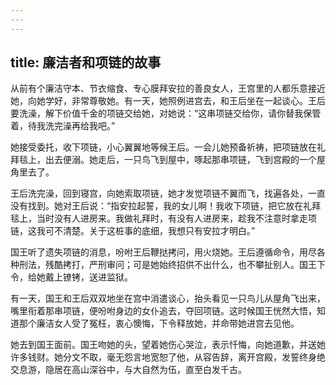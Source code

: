 ```yaml
---
---
---
```

title: 廉洁者和项链的故事
---




从前有个廉洁守本、节衣缩食、专心膜拜安拉的善良女人，王宫里的人都乐意接近她，向她学好，非常尊敬她。有一天，她照例进宫去，和王后坐在一起谈心。王后要洗澡，解下价值千金的项链交给她，对她说：“这串项链交给你，请你替我保管着，待我洗完澡再给我吧。”

她接受委托，收下项链，小心翼翼地等候王后。一会儿她预备祈祷，把项链放在礼拜毯上，出去便溺。她走后，一只鸟飞到屋中，啄起那串项链，飞到宫殿的一个屋角里去了。

王后洗完澡，回到寝宫，向她索取项链，她才发觉项链不翼而飞，找遍各处，一直没有找到。她对王后说：“指安拉起誓，我的女儿啊！我收下项链，把它放在礼拜毯上，当时没有人进房来。我做礼拜时，有没有人进房来，趁我不注意时拿走项链，这我可不清楚。关于这桩事的底细，我想只有安拉才明白。”

国王听了遗失项链的消息，吩咐王后鞭挞拷问，用火烧她。王后遵循命令，用尽各种刑法，残酷拷打，严刑审问；可是她始终招供不出什么，也不攀扯别人。国王下令，给她戴上镣铐，送进监狱。

有一天，国王和王后双双地坐在宫中消遣谈心，抬头看见一只鸟儿从屋角飞出来，嘴里衔着那串项链，便吩咐身边的女仆追去，夺回项链。这时候国王恍然大悟，知道那个廉洁女人受了冤枉，衷心懊悔，下令释放她，并命带她进宫去见他。

她去到国王面前。国王吻她的头，望着她伤心哭泣，表示忏悔，向她道歉，并送她许多钱财。她分文不取，毫无怨言地宽恕了他，从容告辞，离开宫殿，发誓终身绝交息游，隐居在高山深谷中，与大自然为伍，直至白发千古。